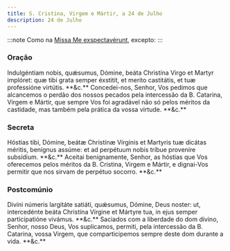 ```yaml
---
title: S. Cristina, Virgem e Mártir, a 24 de Julho
description: 24 de Julho
---
```


:::note
Como na [Missa Me exspectavérunt](/missal/comum/18virgensmartires2.mdx), excepto:
:::

### Oração

<div class="side-by-side not-content">
  <span>
    Indulgéntiam nobis, quǽsumus, Dómine, beáta Christína Virgo et Martyr
    implóret: quæ tibi grata semper éxstitit, et merito castitátis, et tuæ
    professióne virtútis. **&c.**
  </span>
  <span>
    Concedei-nos, Senhor, Vos pedimos que alcancemos o perdão dos nossos pecados
    pela intercessão da B. Catarina, Virgem e Mártir, que sempre Vos foi
    agradável não só pelos méritos da castidade, mas também pela prática da
    vossa virtude. **&c.**
  </span>
</div>

### Secreta

<div class="side-by-side not-content">
  <span>
    Hóstias tibi, Dómine, beátæ Christínæ Vírginis et Martyris tuæ dicátas
    méritis, benígnus assúme: et ad perpétuum nobis tríbue proveníre subsídium.
    **&c.**
  </span>
  <span>
    Aceitai benignamente, Senhor, as hóstias que Vos oferecemos pelos méritos da
    B. Cristina, Virgem e Mártir, e dignai-Vos permitir que nos sirvam de
    perpétuo socorro. **&c.**
  </span>
</div>

### Postcomúnio

<div class="side-by-side not-content">
  <span>
    Divíni númeris largitáte satiáti, quǽsumus, Dómine, Deus noster: ut,
    intercedénte beáta Christína Vírgine et Mártyre tua, in ejus semper
    participatióne vivámus. **&c.**
  </span>
  <span>
    Saciados com a liberdade do dom divino, Senhor, nosso Deus, Vos suplicamos,
    permiti, pela intercessão da B. Catarina, vossa Virgem, que comparticipemos
    sempre deste dom durante a vida. **&c.**
  </span>
</div>
